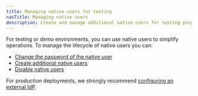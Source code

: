 ```yaml
---
title: Managing native users for testing
navTitle: Managing native users
description: Create and manage additional native users for testing purposes. Or remove native users after configuring an IdP.
---
```


For testing or demo environments, you can use native users to simplify operations. To manage the lifecycle of native users you can:

- [Change the password of the native user](change_pw_native_user)
- [Create additional native users](create_native_user)
- [Disable native users](disable_native_user)

For production deployments, we strongly recommend [configuring an external IdP](/edb-postgres-ai/hybrid-manager/using_hybrid_manager/managing_users/byo_idp/).

